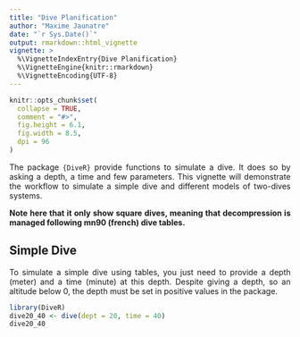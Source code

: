 ```yaml
---
title: "Dive Planification"
author: "Maxime Jaunatre"
date: "`r Sys.Date()`"
output: rmarkdown::html_vignette
vignette: >
  %\VignetteIndexEntry{Dive Planification}
  %\VignetteEngine{knitr::rmarkdown}
  %\VignetteEncoding{UTF-8}
---
```


```{=html}
<style>
body {
text-align: justify}
</style>
```
```r
knitr::opts_chunk$set(
  collapse = TRUE,
  comment = "#>",
  fig.height = 6.1,
  fig.width = 8.5,
  dpi = 96
)
```

The package `{DiveR}` provide functions to simulate a dive. It does so by asking a depth, a time and few parameters. This vignette will demonstrate the workflow to simulate a simple dive and different models of two-dives systems.

**Note here that it only show square dives, meaning that decompression is managed following mn90 (french) dive tables.**



## Simple Dive

To simulate a simple dive using tables, you just need to provide a depth (meter) and a time (minute) at this depth. Despite giving a depth, so an altitude below 0, the depth must be set in positive values in the package.

```r
library(DiveR)
dive20_40 <- dive(dept = 20, time = 40)
dive20_40
```

<!--
### Security Curve

### Limits of the tables

## Dive Methods

## Multiple Dives

### Independant Dives

### Successive Dives

### Consecutive Dives


```r
library(DiveR)
tank1 <- tank(vol = 12, press = 200)
tank1
```
-->